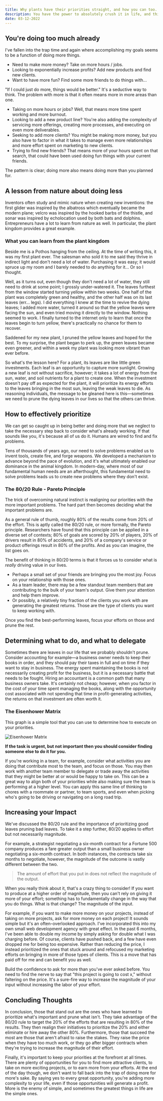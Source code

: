 ```yaml
---
title: Why plants have their priorities straight, and how you can too.
description: You have the power to absolutely crush it in life, and this article is aimed at helping you get there.
date: 03-12-2022
---
```


## You're doing too much already

I've fallen into the trap time and again where accomplishing my goals seems to be a function of doing more things.

- Need to make more money? Take on more hours / jobs.
- Looking to exponentially increase profits? Add new products and find new clients.
- Want to have more fun? Find some more friends to do things with...

"If I could just do more, things would be better." It's a seductive way to think. The problem with more is that it often means more in more areas than one.

- Taking on more hours or jobs? Well, that means more time spent working and more burnout.
- Looking to add a new product line? You're also adding the complexity of servicing more offerings, creating more processes, and executing on even more deliverables.
- Seeking to add more clients? You might be making more money, but you also have to factor in what it takes to manage even more relationships and more effort spent on marketing to new clients.
- Trying to find new friends? That means more of your hours spent on that search, that could have been used doing fun things with your current friends.

The pattern is clear; doing more also means doing more than you planned for.

## A lesson from nature about doing less

Inventors often study and mimic nature when creating new inventions: the first glider was inspired by the albatross which eventually became the modern plane; velcro was inspired by the hooked barbs of the thistle, and sonar was inspired by echolocation used by both bats and dolphins. Entrepreneurs have a lot to learn from nature as well. In particular, the plant kingdom provides a great example.

### What you can learn from the plant kingdom

Beside me is a Pothos hanging from the ceiling. At the time of writing this, it was my first plant ever. The salesman who sold it to me said they thrive in indirect light and don't need a lot of water. Purchasing it was easy; it would spruce up my room and I barely needed to do anything for it... Or so I thought.

Well, as it turns out, even though they don't need a lot of water, they still need to drink at some point; I grossly under-watered it. The leaves furthest from the window started turning yellow within two weeks. One half of the plant was completely green and healthy, and the other half was on its last leaves (err... legs). I did everything I knew at the time to revive the dying leaves; I added more water, turned it around so that the yellow leaves were facing the sun, and even tried moving it directly to the window. Nothing seemed to work. I finally turned to the internet only to learn that once the leaves begin to turn yellow, there's practically no chance for them to recover.

Saddened for my new plant, I pruned the yellow leaves and hoped for the best. To my surprise, the plant began to perk up, the green leaves became even greener, and within a week my plant was looking more vibrant than ever before.

So what's the lesson here? For a plant, its leaves are like little green investments. Each leaf is an opportunity to capture more sunlight. Growing a new leaf is not without sacrifice, however; it takes a lot of energy from the sun, water, and soil nutrients for a plant to create one. When the investment doesn't pay off as expected for the plant, it will prioritize its energy efforts to the leaves bringing in the most sun, leaving the weak leaves to die. As reasoning individuals, the message to be gleaned here is this—sometimes we need to prune the dying leaves in our lives so that the others can thrive.

## How to effectively prioritize

We can get so caught up in being better and doing more that we neglect to take the necessary step back to consider what's already working. If that sounds like you, it's because all of us do it. Humans are wired to find and fix problems.

Tens of thousands of years ago, our need to solve problems enabled us to invent tools, create fire, and forge weapons. We developed a mechanism to advance beyond the pace of evolution, and it's what ultimately enabled our dominance in the animal kingdom. In modern-day, where most of our fundamental human needs are an afterthought, this fundamental need to solve problems leads us to create new problems where they don't exist.

### The 80/20 Rule - Pareto Principle

The trick of overcoming natural instinct is realigning our priorities with the more important problems. The hard part then becomes deciding what the important problems are.

As a general rule of thumb, roughly 80% of the results come from 20% of the effort. This is aptly called the 80/20 rule, or more formally, the Pareto principle. Researchers have found that this principle can be applied in a diverse set of contexts; 80% of goals are scored by 20% of players, 20% of drivers result in 80% of accidents, and 20% of a company's service or product offerings result in 80% of the profits. And as you can imagine, the list goes on.

The benefit of thinking in 80/20 terms is that it forces us to consider what is _really_ driving value in our lives.

- Perhaps a small set of your friends are bringing you the most joy. Focus on your relationship with those ones.
- As a team leader, there may be a few standout team members that are contributing to the bulk of your team's output. Give them your attention and help them improve.
- Or possibly, a relatively tiny fraction of the clients you work with are generating the greatest returns. Those are the type of clients you want to keep working with.

Once you find the best-performing leaves, focus your efforts on those and prune the rest.

## Determining what to do, and what to delegate

Sometimes there are leaves in our life that we probably shouldn't prune. Consider accounting for example—a business owner needs to keep their books in order, and they should pay their taxes in full and on time if they want to stay in business. The energy spent maintaining the books is not necessarily creating profit for the business, but it is a necessary battle that needs to be fought. Hiring an accountant is a common path that many business owners take. It's certainly not cheap; however, when you factor in the cost of your time spent managing the books, along with the opportunity cost associated with not spending that time in profit-generating activities, the returns on that investment are often worth it.

### The Eisenhower Matrix

This graph is a simple tool that you can use to determine how to execute on your priorities.

![Eisenhower Matrix](/images/articles/eisenhower-matrix.png)

**If the task is urgent, but not important then you should consider finding someone else to do it for you.**

If you're working in a team, for example, consider what activities you are doing that contribute most to the team, and focus on those. You may then work with another team member to delegate or trade away the activities that they might be better at or would be happy to take on. This can be a great way to align both of your priorities while also making sure the team is performing at a higher level. You can apply this same line of thinking to chores with a roommate or partner, to team sports, and even when picking who's going to be driving or navigating on a long road trip.

## Increasing your Impact

We've discussed the 80/20 rule and the importance of prioritizing good leaves pruning bad leaves. To take it a step further, 80/20 applies to effort but not necessarily magnitude.

For example, a strategist negotiating a six-month contract for a Fortune 500 company produces a fare greater output than a small business owner negotiating a six-month contract. In both instances, the contracts take six months to negotiate, however, the magnitude of the outcome is vastly different between the two.

> The amount of effort that you put in does not reflect the magnitude of the output.

When you really think about it, that's a crazy thing to consider! If you want to produce at a higher order of magnitude, then you can't rely on giving it more of your effort; something has to fundamentally change in the way that you do things. What is that change? The magnitude of the input.

For example, if you want to make more money on your projects, instead of taking on more projects, ask for more money on each project! It sounds simple but it's an often-overlooked approach. I've incorporated this into my own small web development agency with great effect. In the past 6 months, I've been able to double my income by simply asking for double what I was charging before. Of course, clients have pushed back, and a few have even dropped me for being too expensive. Rather than reducing the price, I instead prioritized the ones that stuck around and refocused my marketing efforts on bringing in more of those types of clients. This is a move that has paid off for me and can benefit you as well.

Build the confidence to ask for more than you've ever asked before. You need to find the nerve to say that "this project is going to cost x," without faltering on the price. It's a sure-fire way to increase the magnitude of your input without increasing the labor of your effort.

## Concluding Thoughts

In conclusion, those that stand out are the ones who have learned to prioritize what's important and prune what isn't. They take advantage of the 80/20 rule to target the 20% of the efforts that are resulting in 80% of the results. They then realign their initiatives to prioritize the 20% and either eliminate or hire away the other 80%. Furthermore, those that succeed the most are those that aren't afraid to raise the stakes. They raise the price when they have too much work, or they go after bigger contracts when they're trying to increase the magnitude of their effort.

Finally, it's important to keep your priorities at the forefront at all times. There are plenty of opportunities for you to find more attractive clients, to take on more exciting projects, or to earn more from your efforts. At the end of the day though, we don't want to fall back into the trap of doing more for more's sake. By saying yes to every great opportunity, you're adding more complexity to your life, even if those opportunities will generate a profit. More is the enemy of simple, and sometimes the greatest things in life are the simple ones.
